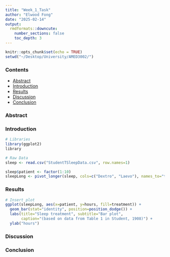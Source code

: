 ```yaml
---
title: "Week_1_Task"
author: "Elwood Fong"
date: "2025-02-14"
output: 
  rmdformats::downcute:
    number_sections: false
    toc_depth: 3
---
```


```r
knitr::opts_chunk$set(echo = TRUE)
setwd("~/Desktop/University/AMED3002/")
```

### Contents
- [Abstract](#abstract)
- [Introduction](#introduction)
- [Results](#results)
- [Discussion](#discussion)
- [Conclusion](#conclusion)

### Abstract {#abstract}


### Introduction {#introduction}
```r
# Libraries
library(ggplot2)
library

# Raw Data
sleep <- read.csv("StudentTSleepData.csv", row.names=1)
```

```r
sleep$patient <- factor(1:10)
sleepLong <- pivot_longer(sleep, cols=c("Dextro", "Laevo"), names_to="treatment", values_to="hours")
```


### Results {#results}
``` r
# Insert plot
ggplot(sleepLong, aes(x=patient, y=hours, fill=treatment)) + 
  geom_bar(stat="identity", position=position_dodge()) +
  labs(title="Sleep treatment", subtitle="Bar plot", 
       caption="(based on data from Table 1 in Student, 1908)") + 
  ylab("hours")

```


### Discussion {#discussion}


### Conclusion {#conclusion}

